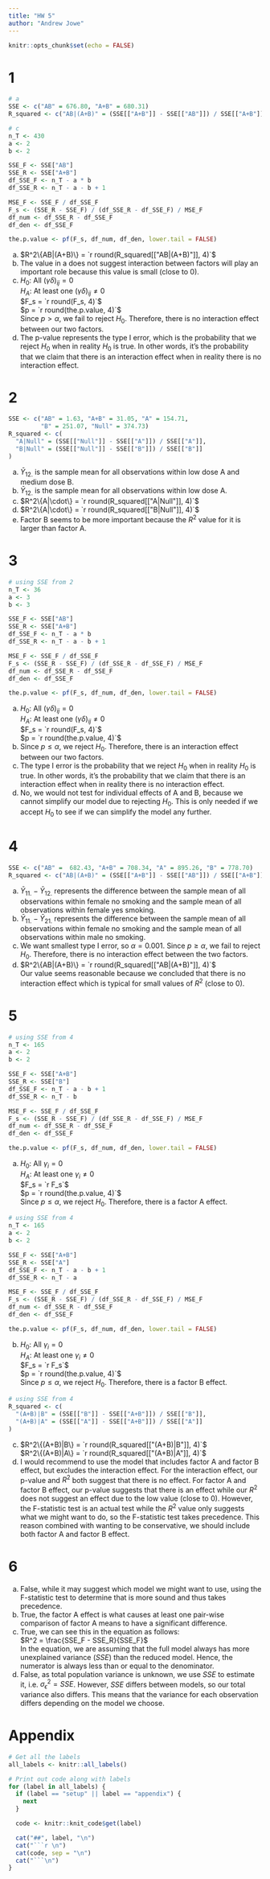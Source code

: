 ```yaml
---
title: "HW 5"
author: "Andrew Jowe"
---
```


```r
knitr::opts_chunk$set(echo = FALSE)
```

# 1
```r
# a
SSE <- c("AB" = 676.80, "A+B" = 680.31)
R_squared <- c("AB|(A+B)" = (SSE[["A+B"]] - SSE[["AB"]]) / SSE[["A+B"]])

# c
n_T <- 430
a <- 2
b <- 2

SSE_F <- SSE["AB"]
SSE_R <- SSE["A+B"]
df_SSE_F <- n_T - a * b
df_SSE_R <- n_T - a - b + 1

MSE_F <- SSE_F / df_SSE_F
F_s <- (SSE_R - SSE_F) / (df_SSE_R - df_SSE_F) / MSE_F
df_num <- df_SSE_R - df_SSE_F
df_den <- df_SSE_F

the.p.value <- pf(F_s, df_num, df_den, lower.tail = FALSE)
```
a. $R^2\{AB|(A+B)\} = `r round(R_squared[["AB|(A+B)"]], 4)`$
b. The value in a does not suggest interaction between factors will play an important role because this value is small (close to 0).
c. $H_0:$ All $(\gamma\delta)_{ij} = 0$
<br> $H_A:$ At least one $(\gamma\delta)_{ij} \neq 0$
<br> $F_s = `r round(F_s, 4)`$
<br> $p = `r round(the.p.value, 4)`$
<br> Since $p > \alpha$, we fail to reject $H_0$. Therefore, there is no interaction effect between our two factors.
d. The p-value represents the type I error, which is the probability that we reject $H_0$ when in reality $H_0$ is true. In other words, it's the probability that we claim that there is an interaction effect when in reality there is no interaction effect.

# 2
```r
SSE <- c("AB" = 1.63, "A+B" = 31.05, "A" = 154.71,
         "B" = 251.07, "Null" = 374.73)
R_squared <- c(
  "A|Null" = (SSE[["Null"]] - SSE[["A"]]) / SSE[["A"]],
  "B|Null" = (SSE[["Null"]] - SSE[["B"]]) / SSE[["B"]]
)
```
a. $\bar Y_{12.}$ is the sample mean for all observations within low dose A and medium dose B.
b. $\bar Y_{12.}$ is the sample mean for all observations within low dose A.
c. $R^2\{A|\cdot\} = `r round(R_squared[["A|Null"]], 4)`$
d. $R^2\{A|\cdot\} = `r round(R_squared[["B|Null"]], 4)`$
e. Factor B seems to be more important because the $R^2$ value for it is larger than factor A.

# 3
```r
# using SSE from 2
n_T <- 36
a <- 3
b <- 3

SSE_F <- SSE["AB"]
SSE_R <- SSE["A+B"]
df_SSE_F <- n_T - a * b
df_SSE_R <- n_T - a - b + 1

MSE_F <- SSE_F / df_SSE_F
F_s <- (SSE_R - SSE_F) / (df_SSE_R - df_SSE_F) / MSE_F
df_num <- df_SSE_R - df_SSE_F
df_den <- df_SSE_F

the.p.value <- pf(F_s, df_num, df_den, lower.tail = FALSE)
```
a. $H_0:$ All $(\gamma\delta)_{ij} = 0$
<br> $H_A:$ At least one $(\gamma\delta)_{ij} \neq 0$
<br> $F_s = `r round(F_s, 4)`$
<br> $p = `r round(the.p.value, 4)`$
b. Since $p \leq \alpha$, we reject $H_0$. Therefore, there is an interaction effect between our two factors.
c. The type I error is the probability that we reject $H_0$ when in reality $H_0$ is true. In other words, it's the probability that we claim that there is an interaction effect when in reality there is no interaction effect.
d. No, we would not test for individual effects of A and B, because we cannot simplify our model due to rejecting $H_0$. This is only needed if we accept $H_0$ to see if we can simplify the model any further.

# 4
```r
SSE <- c("AB" =  682.43, "A+B" = 708.34, "A" = 895.26, "B" = 778.70)
R_squared <- c("AB|(A+B)" = (SSE[["A+B"]] - SSE[["AB"]]) / SSE[["A+B"]])
```
a. $\bar Y_{11.} - \bar Y_{12.}$ represents the difference between the sample mean of all observations within female no smoking and the sample mean of all observations within female yes smoking.
b. $\bar Y_{11.} - \bar Y_{21.}$ represents the difference between the sample mean of all observations within female no smoking and the sample mean of all observations within male no smoking.
c. We want smallest type I error, so $\alpha = 0.001$. Since $p \geq \alpha$, we fail to reject $H_0$. Therefore, there is no interaction effect between the two factors.
d. $R^2\{AB|(A+B)\} = `r round(R_squared[["AB|(A+B)"]], 4)`$
<br> Our value seems reasonable because we concluded that there is no interaction effect which is typical for small values of $R^2$ (close to 0).

# 5
```r
# using SSE from 4
n_T <- 165
a <- 2
b <- 2

SSE_F <- SSE["A+B"]
SSE_R <- SSE["B"]
df_SSE_F <- n_T - a - b + 1
df_SSE_R <- n_T - b

MSE_F <- SSE_F / df_SSE_F
F_s <- (SSE_R - SSE_F) / (df_SSE_R - df_SSE_F) / MSE_F
df_num <- df_SSE_R - df_SSE_F
df_den <- df_SSE_F

the.p.value <- pf(F_s, df_num, df_den, lower.tail = FALSE)
```
a. $H_0:$ All $\gamma_i = 0$
<br> $H_A:$ At least one $\gamma_i \neq 0$
<br> $F_s = `r F_s`$
<br> $p = `r round(the.p.value, 4)`$
<br> Since $p \leq \alpha$, we reject $H_0$. Therefore, there is a factor A effect.

```r
# using SSE from 4
n_T <- 165
a <- 2
b <- 2

SSE_F <- SSE["A+B"]
SSE_R <- SSE["A"]
df_SSE_F <- n_T - a - b + 1
df_SSE_R <- n_T - a

MSE_F <- SSE_F / df_SSE_F
F_s <- (SSE_R - SSE_F) / (df_SSE_R - df_SSE_F) / MSE_F
df_num <- df_SSE_R - df_SSE_F
df_den <- df_SSE_F

the.p.value <- pf(F_s, df_num, df_den, lower.tail = FALSE)
```
b. $H_0:$ All $\gamma_i = 0$
<br> $H_A:$ At least one $\gamma_i \neq 0$
<br> $F_s = `r F_s`$
<br> $p = `r round(the.p.value, 4)`$
<br> Since $p \leq \alpha$, we reject $H_0$. Therefore, there is a factor B effect.

```r
# using SSE from 4
R_squared <- c(
  "(A+B)|B" = (SSE[["B"]] - SSE[["A+B"]]) / SSE[["B"]],
  "(A+B)|A" = (SSE[["A"]] - SSE[["A+B"]]) / SSE[["A"]]
)
```
c. $R^2\{(A+B)|B\} = `r round(R_squared[["(A+B)|B"]], 4)`$
<br> $R^2\{(A+B)|A\} = `r round(R_squared[["(A+B)|A"]], 4)`$
d. I would recommend to use the model that includes factor A and factor B effect, but excludes the interaction effect. For the interaction effect, our p-value and $R^2$ both suggest that there is no effect. For factor A and factor B effect, our p-value suggests that there is an effect while our $R^2$ does not suggest an effect due to the low value (close to 0). However, the F-statistic test is an actual test while the $R^2$ value only suggests what we might want to do, so the F-statistic test takes precedence. This reason combined with wanting to be conservative, we should include both factor A and factor B effect.

# 6
a. False, while it may suggest which model we might want to use, using the F-statistic test to determine that is more sound and thus takes precedence.
b. True, the factor A effect is what causes at least one pair-wise comparison of factor A means to have a significant difference.
c. True, we can see this in the equation as follows:
<br> $R^2 = \frac{SSE_F - SSE_R}{SSE_F}$
<br> In the equation, we are assuming that the full model always has more unexplained variance ($SSE$) than the reduced model. Hence, the numerator is always less than or equal to the denominator.
d. False, as total population variance is unknown, we use $SSE$ to estimate it, i.e. $\sigma_\epsilon^2 = SSE$. However, $SSE$ differs between models, so our total variance also differs. This means that the variance for each observation differs depending on the model we choose.

# Appendix
```r
# Get all the labels
all_labels <- knitr::all_labels()

# Print out code along with labels
for (label in all_labels) {
  if (label == "setup" || label == "appendix") {
    next
  }

  code <- knitr::knit_code$get(label)

  cat("##", label, "\n")
  cat("```r \n")
  cat(code, sep = "\n")
  cat("```\n")
}
```